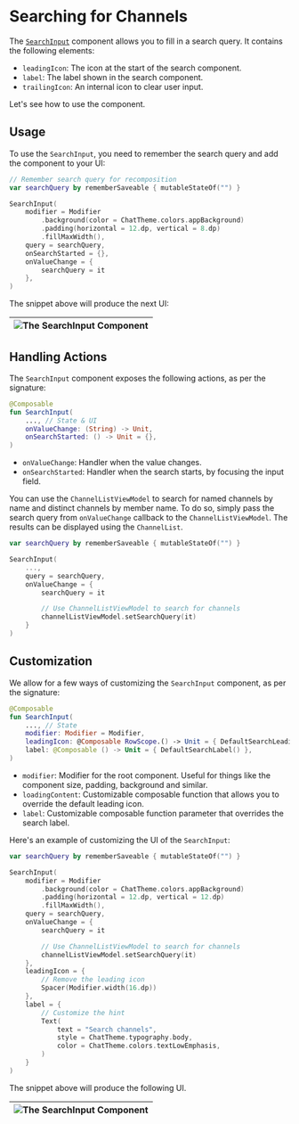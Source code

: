 # Searching for Channels

The [`SearchInput`](https://github.com/GetStream/stream-chat-android/blob/main/stream-chat-android-compose/src/main/java/io/getstream/chat/android/compose/ui/components/SearchInput.kt) component allows you to fill in a search query. It contains the following elements: 

* `leadingIcon`: The icon at the start of the search component.
* `label`: The label shown in the search component.
* `trailingIcon`: An internal icon to clear user input.

Let's see how to use the component.

## Usage

To use the `SearchInput`, you need to remember the search query and add the component to your UI:

```kotlin
// Remember search query for recomposition
var searchQuery by rememberSaveable { mutableStateOf("") }

SearchInput(
    modifier = Modifier
        .background(color = ChatTheme.colors.appBackground)
        .padding(horizontal = 12.dp, vertical = 8.dp)
        .fillMaxWidth(),
    query = searchQuery,
    onSearchStarted = {},
    onValueChange = {
        searchQuery = it
    },
)
```

The snippet above will produce the next UI:

|![The SearchInput Component](../../assets/compose_default_search_input_component.png)|
|---|

## Handling Actions

The `SearchInput` component exposes the following actions, as per the signature:

```kotlin
@Composable
fun SearchInput(
    ..., // State & UI
    onValueChange: (String) -> Unit,
    onSearchStarted: () -> Unit = {},
)
```

* `onValueChange`: Handler when the value changes.
* `onSearchStarted`: Handler when the search starts, by focusing the input field. 

You can use the `ChannelListViewModel` to search for named channels by name and distinct channels by member name. To do so, simply pass the search query from `onValueChange` callback to the `ChannelListViewModel`. The results can be displayed using the `ChannelList`.

```kotlin
var searchQuery by rememberSaveable { mutableStateOf("") }

SearchInput(
    ...,
    query = searchQuery,
    onValueChange = {
        searchQuery = it

        // Use ChannelListViewModel to search for channels  
        channelListViewModel.setSearchQuery(it)
    }
)
```

##  Customization

We allow for a few ways of customizing the `SearchInput` component, as per the signature:

```kotlin
@Composable
fun SearchInput(
    ..., // State
    modifier: Modifier = Modifier,
    leadingIcon: @Composable RowScope.() -> Unit = { DefaultSearchLeadingIcon(empty = query.isEmpty()) },
    label: @Composable () -> Unit = { DefaultSearchLabel() },
)
```

* `modifier`: Modifier for the root component. Useful for things like the component size, padding, background and similar.
* `loadingContent`: Customizable composable function that allows you to override the default leading icon.
* `label`: Customizable composable function parameter that overrides the search label.

Here's an example of customizing the UI of the `SearchInput`:

```kotlin
var searchQuery by rememberSaveable { mutableStateOf("") }

SearchInput(
    modifier = Modifier
        .background(color = ChatTheme.colors.appBackground)
        .padding(horizontal = 12.dp, vertical = 12.dp)
        .fillMaxWidth(),
    query = searchQuery,
    onValueChange = {
        searchQuery = it

        // Use ChannelListViewModel to search for channels   
        channelListViewModel.setSearchQuery(it)
    },
    leadingIcon = {
        // Remove the leading icon
        Spacer(Modifier.width(16.dp))
    },
    label = {
        // Customize the hint
        Text(
            text = "Search channels",
            style = ChatTheme.typography.body,
            color = ChatTheme.colors.textLowEmphasis,
        )
    }
)
```

The snippet above will produce the following UI.

|![The SearchInput Component](../../assets/compose_custom_search_input_component.png)|
|---|
